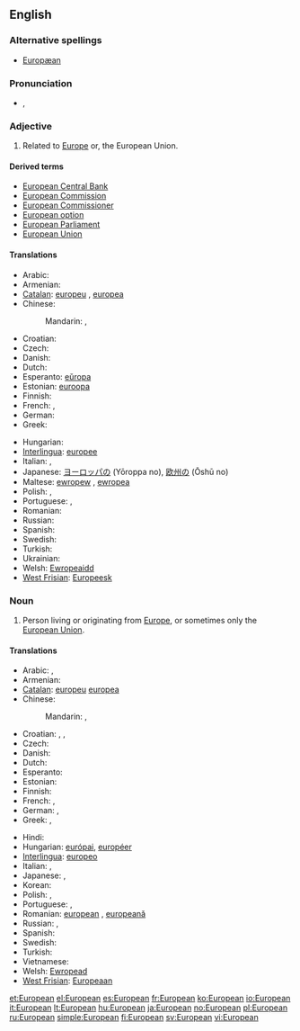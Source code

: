 {{wikipedia}}
==English==

===Alternative spellings===
* [[Europæan]] {{i|archaic}}

===Pronunciation===
* {{IPA|/ˌjʊəɹ.əˈpiː.ən/}}, {{SAMPA|/%jU@r.@"pi:.@n/}}

===Adjective===
{{en-adj}}

# Related to [[Europe]] or, the European Union.

====Derived terms====
* [[European Central Bank]]
* [[European Commission]]
* [[European Commissioner]]
* [[European option]]
* [[European Parliament]]
* [[European Union]]

====Translations====
{{trans-top|related to Europe or the European Union}}
* Arabic: {{t-|ar|أوروبي|tr='uruubiy}}
* Armenian: {{t-|hy|եվրոպական|tr=evropakan}}
* [[Catalan]]: [[europeu]] {{m}}, [[europea]] {{f}}
* Chinese:
*: Mandarin: {{t-|cmn|歐洲|alt=歐洲的|sc=Hani}},  {{t-|cmn|欧洲|alt=欧洲的|tr=Ōuzhōu-de|sc=Hani}}
* Croatian: {{t-|hr|europski|alt=èuropskī}}
* Czech: {{t+|cs|evropský|m}}
* Danish: {{t|da|europæisk}}
* Dutch: {{t+|nl|Europees}}
* Esperanto: [[eŭropa]]
* Estonian: [[euroopa]]
* Finnish: {{t+|fi|eurooppalainen}}
* French: {{t+|fr|européen|m}}, {{t+|fr|européenne|f}}
* German: {{t+|de|europäisch}}
* Greek: {{t+|el|ευρωπαϊκός|tr=evropa'ikós}}
{{trans-mid}}
* Hungarian: {{t+|hu|európai}}
* [[Interlingua]]: [[europee]]
* Italian: {{t+|it|europeo|m}}, {{t+|it|europea|f}}
* Japanese: [[ヨーロッパ]]の (Yōroppa no), [[欧州]]の (Ōshū no)
* Maltese: [[ewropew]] {{m}}, [[ewropea]] {{f}}
* Polish: {{t+|pl|europejski|m}}, {{t-|pl|europejska|f}}
* Portuguese: {{t+|pt|europeu|m}}, {{t+|pt|europeia|f}}
* Romanian: {{t|ro|european}}
* Russian: {{t+|ru|европейский|tr=jevropéjskij}}
* Spanish: {{t+|es|europeo}}
* Swedish: {{t+|sv|europeisk}}
* Turkish: {{t|tr|Avrupalı}}
* Ukrainian: {{t|uk|європейський|tr=jevropéjs'kyj|xs=Ukrainian}}
* Welsh: [[Ewropeaidd]]
* [[West Frisian]]: [[Europeesk]]
{{trans-bottom}}

===Noun===
{{en-noun}}

# Person living or originating from [[Europe]], or sometimes only the [[European Union]].

====Translations====
{{trans-top|person}}
* Arabic: {{t-|ar|أوروبي|m|tr='uruubiy}},  {{t-|ar|أوروبية|f|tr='urubíyya}}
* Armenian: {{t-|hy|եվրոպացի|tr=evropac'i}}
* [[Catalan]]: [[europeu]] {{m}} [[europea]] {{f}}
* Chinese:
*: Mandarin: {{t|cmn|歐洲人|sc=Hani}},  {{t|cmn|欧洲人|tr=Ōuzhōu-rén|sc=Hani}}
* Croatian: {{t-|hr|Europljanin|m|alt=Európljanin}}, {{t-|hr|Europljanka|f|alt=Európljānka}}, {{t-|hr|Europejac|m|alt=Européjac}}
* Czech: {{t-|cs|Evropan|m}}
* Danish: {{t-|da|europæer|c}}
* Dutch: {{t+|nl|Europeaan}}
* Esperanto: {{t|eo|eŭropano}}
* Estonian: {{t+|et|eurooplane}}
* Finnish: {{t+|fi|eurooppalainen}}
* French: {{t+|fr|Européen|m}}, {{t+|fr|Européenne|f}}
* German: {{t+|de|Europäer|m}}, {{t+|de|Europäerin|f}}
* Greek: {{t|el|Ευρωπαίος|m|tr=evropéos}},  {{t|el|Ευρωπαία|f|tr=evropéa}}
{{trans-mid}}
* Hindi: {{t|hi|युरोपियन|tr=yuropiyan|xs=Hindi}}
* Hungarian: [[európai]], [[européer]]
* [[Interlingua]]: [[europeo]]
* Italian: {{t+|it|europeo|m}}, {{t+|it|europea|f}}
* Japanese: {{t|ja|ヨーロッパ人|tr=Yōroppa-jin}},  {{t|ja|欧州人|tr=おうしゅうじん, Ōshū-jin}}
* Korean: {{t|ko|유럽 사람|tr=Yureop saram|sc=Hang}}
* Polish: {{t+|pl|Europejczyk|m}}, {{t+|pl|Europejka|f}}
* Portuguese: {{t+|pt|europeu|m}}, {{t+|pt|europeia|f}}
* Romanian: [[european]] {{m}}, [[europeană]] {{f}}
* Russian: {{t+|ru|европеец|m|tr=jevropéjec}},  {{t+|ru|европейка|f|tr=jevropéjka}}
* Spanish: {{t+|es|europeo}}
* Swedish: {{t+|sv|europé|c}}
* Turkish: {{t|tr|Avrupalı}}
* Vietnamese: {{t|vi|người Châu Âu|xs=Vietnamese}}
* Welsh: [[Ewropead]]
* [[West Frisian]]: [[Europeaan]]
{{trans-bottom}}

[[et:European]]
[[el:European]]
[[es:European]]
[[fr:European]]
[[ko:European]]
[[io:European]]
[[it:European]]
[[lt:European]]
[[hu:European]]
[[ja:European]]
[[no:European]]
[[pl:European]]
[[ru:European]]
[[simple:European]]
[[fi:European]]
[[sv:European]]
[[vi:European]]